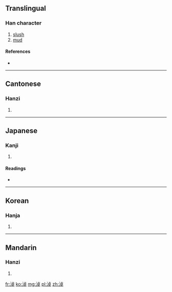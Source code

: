 ==Translingual==

===Han character===
{{Han char|rn=85|rad=水|as=08|sn=11|four=3114<sub>7</sub>|canj=水卜日十 (EYAJ)}}

# [[slush]]
# [[mud]]

====References====
* {{Han ref|kx=0629.270|dkj=17639|dj=1031.170|hdz=31647.070|uh=6DD6|ud=28118|bh=D5EF|bd=54767}}

----

==Cantonese==

===Hanzi===
{{yue-hanzi|jyut=naau6|y=naau6}}

# {{defn|lang=yue|sort=水08}}

----

==Japanese==

===Kanji===
{{ja-kanji|grade=|rs=水08}}

# {{defn|lang=ja|sort=水08}}

====Readings====
* {{ja-readings|on=[[どう]] (dō), [[にょう]] (nyō)|kun=[[どる]] (doru)}}

----

==Korean==

===Hanja===
{{ko-hanja|hangeul=[[뇨]]>[[요]]|eumhun=|rv=nyo>yo|mr=nyo>yo|y=nyo>yo}}

# {{defn|lang=ko|sort=水08}}

----

==Mandarin==

===Hanzi===
{{cmn-hanzi|pin=[[nào]] ([[nao4]])|wg=nao<sup>4</sup>}}

# {{defn|lang=cmn|sort=水08}}

[[fr:淖]]
[[ko:淖]]
[[mg:淖]]
[[pl:淖]]
[[zh:淖]]